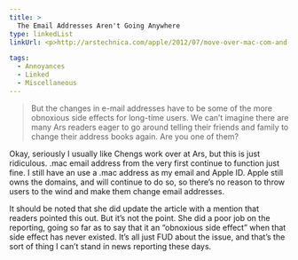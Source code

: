 ```yaml
---
title: >
  The Email Addresses Aren't Going Anywhere
type: linkedList
linkUrl: <p>http://arstechnica.com/apple/2012/07/move-over-mac-com-and-me-com-its-time-for-icloud-com/</p>

tags:
  - Annoyances
  - Linked
  - Miscellaneous
---
```


> But the changes in e-mail addresses have to be some of the more obnoxious side effects for long-time users. We can’t imagine there are many Ars readers eager to go around telling their friends and family to change their address books again. Are you one of them?

Okay, seriously I usually like Chengs work over at Ars, but this is just ridiculous. .mac email address from the very first continue to function just fine. I still have an use a .mac address as my email and Apple ID. Apple still owns the domains, and will continue to do so, so there’s no reason to throw users to the wind and make them change email addresses.

It should be noted that she did update the article with a mention that readers pointed this out. But it’s not the point. She did a poor job on the reporting, going so far as to say that it an “obnoxious side effect” when that side effect has never existed. It’s all just FUD about the issue, and that’s the sort of thing I can’t stand in news reporting these days.
